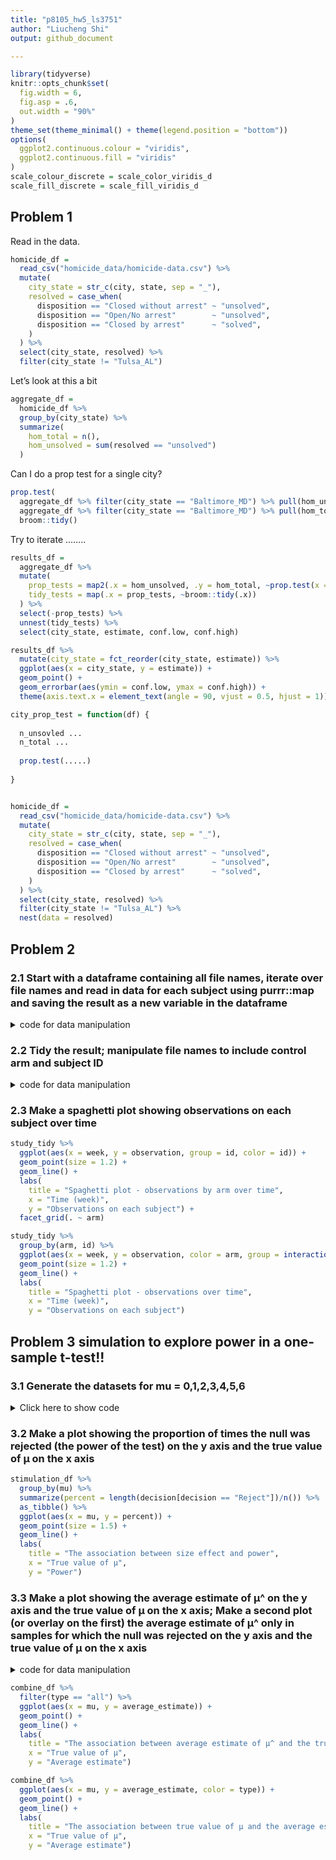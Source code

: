 ```yaml
---
title: "p8105_hw5_ls3751"
author: "Liucheng Shi"
output: github_document

---
```


```r
library(tidyverse)
knitr::opts_chunk$set(
  fig.width = 6,
  fig.asp = .6,
  out.width = "90%"
)
theme_set(theme_minimal() + theme(legend.position = "bottom"))
options(
  ggplot2.continuous.colour = "viridis",
  ggplot2.continuous.fill = "viridis"
)
scale_colour_discrete = scale_color_viridis_d
scale_fill_discrete = scale_fill_viridis_d
```


## Problem 1

Read in the data.

```r
homicide_df = 
  read_csv("homicide_data/homicide-data.csv") %>% 
  mutate(
    city_state = str_c(city, state, sep = "_"),
    resolved = case_when(
      disposition == "Closed without arrest" ~ "unsolved",
      disposition == "Open/No arrest"        ~ "unsolved",
      disposition == "Closed by arrest"      ~ "solved",
    )
  ) %>% 
  select(city_state, resolved) %>% 
  filter(city_state != "Tulsa_AL")
```


Let's look at this a bit

```r
aggregate_df = 
  homicide_df %>% 
  group_by(city_state) %>% 
  summarize(
    hom_total = n(),
    hom_unsolved = sum(resolved == "unsolved")
  )
```

Can I do a prop test for a single city?

```r
prop.test(
  aggregate_df %>% filter(city_state == "Baltimore_MD") %>% pull(hom_unsolved), 
  aggregate_df %>% filter(city_state == "Baltimore_MD") %>% pull(hom_total)) %>% 
  broom::tidy()
```

Try to iterate ........

```r
results_df = 
  aggregate_df %>% 
  mutate(
    prop_tests = map2(.x = hom_unsolved, .y = hom_total, ~prop.test(x = .x, n = .y)),
    tidy_tests = map(.x = prop_tests, ~broom::tidy(.x))
  ) %>% 
  select(-prop_tests) %>% 
  unnest(tidy_tests) %>% 
  select(city_state, estimate, conf.low, conf.high)
```



```r
results_df %>% 
  mutate(city_state = fct_reorder(city_state, estimate)) %>% 
  ggplot(aes(x = city_state, y = estimate)) +
  geom_point() + 
  geom_errorbar(aes(ymin = conf.low, ymax = conf.high)) + 
  theme(axis.text.x = element_text(angle = 90, vjust = 0.5, hjust = 1))
```



```r
city_prop_test = function(df) {
  
  n_unsovled ...
  n_total ... 
  
  prop.test(.....)
  
}


homicide_df = 
  read_csv("homicide_data/homicide-data.csv") %>% 
  mutate(
    city_state = str_c(city, state, sep = "_"),
    resolved = case_when(
      disposition == "Closed without arrest" ~ "unsolved",
      disposition == "Open/No arrest"        ~ "unsolved",
      disposition == "Closed by arrest"      ~ "solved",
    )
  ) %>% 
  select(city_state, resolved) %>% 
  filter(city_state != "Tulsa_AL") %>% 
  nest(data = resolved)
```





## Problem 2

### 2.1 Start with a dataframe containing all file names, iterate over file names and read in data for each subject using purrr::map and saving the result as a new variable in the dataframe

<details>
  <summary>code for data manipulation</summary>
```r
study_df = 
  tibble(
    path = list.files("data"),
  ) %>% 
  mutate(
    path = str_c("data/", path),
    data = map(.x = path, ~read_csv(.x)))
```
</details>

### 2.2 Tidy the result; manipulate file names to include control arm and subject ID

<details>
  <summary>code for data manipulation</summary>
```r
study_tidy = study_df %>% 
  unnest(data) %>% 
  mutate(path = str_extract(path,"[a-z][a-z][a-z][\\_][0-9][0-9]")) %>% 
  separate(path, c("arm","id"), sep = "_") %>% 
  mutate(arm = case_when(
    arm == "con" ~ "control",
    arm == "exp" ~ "experimental"),
    id = factor(id), arm = factor(arm)) %>% 
  pivot_longer(week_1:week_8,
               names_to = "week",
               names_prefix = "week_",
               values_to = "observation") %>% 
  mutate(week = factor(week),
         arm = fct_relevel(arm, "experimental"))
```
</details>

### 2.3 Make a spaghetti plot showing observations on each subject over time

```r
study_tidy %>% 
  ggplot(aes(x = week, y = observation, group = id, color = id)) +
  geom_point(size = 1.2) +
  geom_line() +
  labs(
    title = "Spaghetti plot - observations by arm over time",
    x = "Time (week)",
    y = "Observations on each subject") +
  facet_grid(. ~ arm)
```

```r
study_tidy %>% 
  group_by(arm, id) %>% 
  ggplot(aes(x = week, y = observation, color = arm, group = interaction(arm, id))) +
  geom_point(size = 1.2) +
  geom_line() +
  labs(
    title = "Spaghetti plot - observations over time",
    x = "Time (week)",
    y = "Observations on each subject")
```


## Problem 3 simulation to explore power in a one-sample t-test!!


### 3.1 Generate the datasets for mu = 0,1,2,3,4,5,6

<details>
  <summary>Click here to show code</summary>
```r
stimulation = function(mu, sd = 5, size = 30, iterate = 5000){
  stimulation = tibble(
    mu = mu,
    trial = seq(1:iterate),
    results = rerun(iterate, rnorm(size, mu, sd)))
  stimulation_df = stimulation %>%
    mutate(ttest = map(.x = results, ~t.test(.x))) %>% 
    mutate(pvalue = map(.x = ttest, ~broom::tidy(.x))) %>% 
    unnest(pvalue) %>% 
    select(mu, trial, estimate, p.value) %>%
    mutate(sample_mean = estimate, p_value = p.value, .keep = "unused",
           decision = case_when(
             p_value < 0.05 ~ "Reject",
             p_value >= 0.05 ~ "Fail to reject"
           ))
  return(stimulation_df)
}

stimulation_combine = tibble(
  output = map(.x = 0:6, ~stimulation(.x)))

stimulation_df = stimulation_combine %>% 
  unnest(cols = c(output))
```
</details>


### 3.2 Make a plot showing the proportion of times the null was rejected (the power of the test) on the y axis and the true value of μ on the x axis

```r
stimulation_df %>% 
  group_by(mu) %>% 
  summarize(percent = length(decision[decision == "Reject"])/n()) %>% 
  as_tibble() %>% 
  ggplot(aes(x = mu, y = percent)) +
  geom_point(size = 1.5) +
  geom_line() +
  labs(
    title = "The association between size effect and power",
    x = "True value of μ",
    y = "Power") 
```



### 3.3 Make a plot showing the average estimate of μ^ on the y axis and the true value of μ on the x axis; Make a second plot (or overlay on the first) the average estimate of μ^ only in samples for which the null was rejected on the y axis and the true value of μ on the x axis

<details>
  <summary>code for data manipulation</summary>
```r
all_df = stimulation_df %>% 
  group_by(mu) %>% 
  summarise(avgest_all = mean(sample_mean)) %>% 
  as_tibble()
rejected_df = stimulation_df %>% 
  filter(decision == "Reject") %>% 
  group_by(mu) %>% 
  summarise(avgest_rejected = mean(sample_mean)) %>% 
  as_tibble()
combine_df = left_join(all_df, rejected_df, by = "mu") %>% 
  pivot_longer(avgest_all:avgest_rejected,
               names_to = "type",
               names_prefix = "avgest_",
               values_to = "average_estimate")
```
</details>

```r
combine_df %>% 
  filter(type == "all") %>% 
  ggplot(aes(x = mu, y = average_estimate)) +
  geom_point() +
  geom_line() +
  labs(
    title = "The association between average estimate of μ^ and the true value of μ",
    x = "True value of μ",
    y = "Average estimate")
```

```r
combine_df %>% 
  ggplot(aes(x = mu, y = average_estimate, color = type)) +
  geom_point() +
  geom_line() +
  labs(
    title = "The association between true value of μ and the average estimated μ^ in All and rejected samples",
    x = "True value of μ",
    y = "Average estimate")
```

